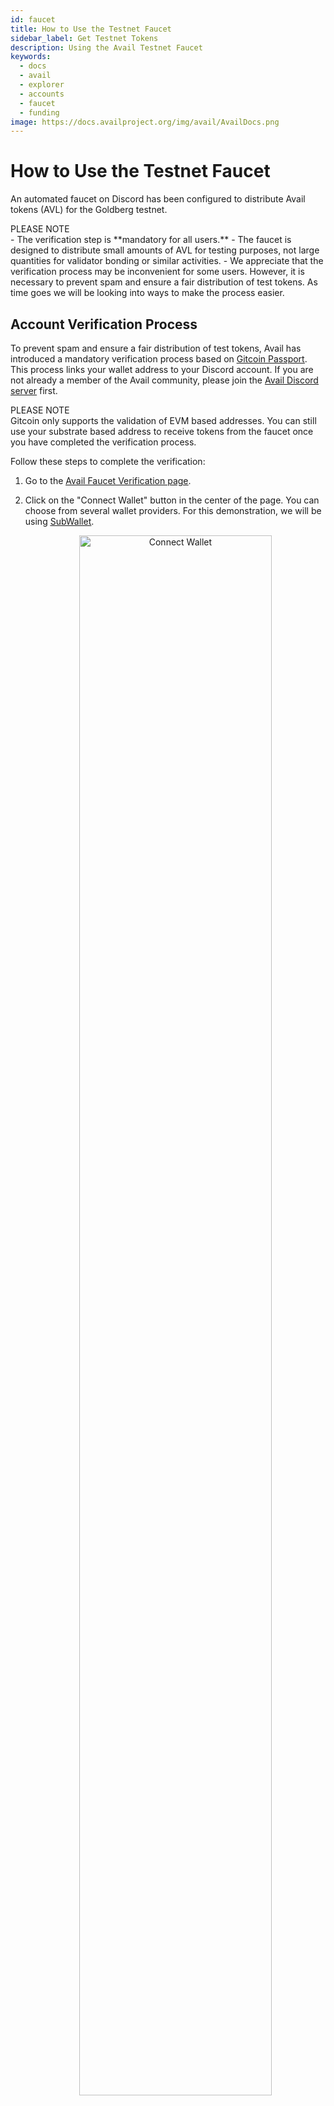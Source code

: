 ```yaml
---
id: faucet
title: How to Use the Testnet Faucet
sidebar_label: Get Testnet Tokens
description: Using the Avail Testnet Faucet
keywords:
  - docs
  - avail
  - explorer
  - accounts
  - faucet
  - funding
image: https://docs.availproject.org/img/avail/AvailDocs.png
---
```


# How to Use the Testnet Faucet

An automated faucet on Discord has been configured to distribute Avail tokens (AVL) for the Goldberg testnet.

<Callout type="info">
PLEASE NOTE<br/>
- The verification step is **mandatory for all users.**
- The faucet is designed to distribute small amounts of AVL for testing purposes, not large quantities for validator bonding or similar activities.
- We appreciate that the verification process may be inconvenient for some users. However, it is necessary to prevent spam and ensure a fair distribution of test tokens. As time goes we will be looking into ways to make the process easier.
</Callout>

## Account Verification Process

To prevent spam and ensure a fair distribution of test tokens, Avail has introduced a mandatory verification process based on [<ins>Gitcoin Passport</ins>](https://passport-verifier.avail.tools/). This process links your wallet address to your Discord account. If you are not already a member of the Avail community, please join the [<ins>Avail Discord server</ins>](https://discord.gg/y6fHnxZQX8) first.

<Callout type="info">
PLEASE NOTE<br/>
Gitcoin only supports the validation of EVM based addresses. You can still use your substrate based address to receive tokens from the faucet once you have completed the verification process.
</Callout>

Follow these steps to complete the verification:

1. Go to the [<ins>Avail Faucet Verification page</ins>](https://passport-verifier.avail.tools/).

2. Click on the "Connect Wallet" button in the center of the page. You can choose from several wallet providers. For this demonstration, we will be using [<ins>SubWallet</ins>](https://www.subwallet.app/).

   <p align="center"><img src="/img/faucet/1.png" alt="Connect Wallet" width="80%"/></p>

3. A window will appear listing various wallet options. When prompted, verify and approve the connection request.

   <p align="center"><img src="/img/faucet/2.png" alt="Wallet Options" width="80%"/></p>

4. Ensure you don't have any pending connections, or else you won't be able to connect your wallet address.
If the connection is successful, you will be able to see your linked account on the top right-hand corner of the page.

   <p align="center"><img src="/img/faucet/4.png" alt="Connected Wallet" width="80%"/></p>

5. You will then need to connect your Discord account. Click on "Connect Discord" and authorize the requested permissions.Review the message prompt and click "Authorize". Your page should now look something like this:

   <p align="center"><img src="/img/faucet/5.png" alt="Discord connected" width="80%"/></p>

6. Click on "Submit Gitcoin Passport" to complete the verification process.
   
   <p align="center"><img src="/img/faucet/5b.png" alt="Gitcoin passport submitted successfully" width="95%"/></p>

7. Please note that you need a score of at least "20" to be verified. If your score is below 20, your screen will look something like this (however, see note below):

   <p align="center"><img src="/img/faucet/5c.png" alt="Gitcoin passport submission failed " width="85%"/></p>

8. You can work on your Gitcoin score from [their dashboard](https://passport.gitcoin.co/#/dashboard). You can also check out [Gitcoin docs](https://docs.passport.gitcoin.co/) for more information.

9. Finally, click on the "Give role" button. This will give your linked Discord ID a role named `verified-faucet` that will allow you to use the faucet.

Ensure that your Discord account is connected as it will be used in the following steps. You will also be able to see your connected Discord account that is verified on the top right-hand corner of the page.

Note: We have received reports from users with more than 20 points that are still getting the error page on the verifier. In that case, please refresh your stamps at the bottom of the Passport page, reload the page, reload the verifier site and wait a bit. We are looking into the problem, thank you!

## Obtaining Test AVL Tokens from Discord


<Callout type="info">
PLEASE NOTE<br/>
- The `/deposit` command has a cooldown period. You can use it only once every 3 hours.
</Callout>

After completing the account verification process, you can obtain test AVL tokens:

1. In the Avail Discord, navigate to the `#goldberg-faucet` channel.

2. Use the command `/deposit <your-address>` to request AVL tokens.

   <p align="center"><img src="/img/faucet/6.png" alt="Verification Confirmation" width="100%"/></p>

   Should you attempt to use the faucet with an unverified Discord account or a different address, you will encounter the following message.

   <p align="center"><img src="/img/faucet/9.png" alt="Verification Confirmation" width="100%"/></p>

   Your wallet will receive 5 AVL tokens once the transaction status is marked as `Complete`. You can request AVL tokens every 3 hours.

   <p align="center"><img src="/img/faucet/8.png" alt="Transaction Complete" width="50%"/></p>

If you encounter any issues, please feel free to reach out to the Avail team and greater community on Discord.
